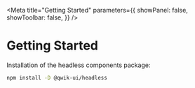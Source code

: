
<Meta
  title="Getting Started"
  parameters={{
    showPanel: false,
    showToolbar: false,
  }}
/>

# Getting Started

Installation of the headless components package:

```bash
npm install -D @qwik-ui/headless
```
